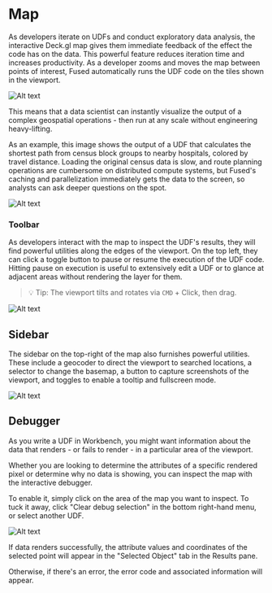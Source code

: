 
# Map

As developers iterate on UDFs and conduct exploratory data analysis, the interactive Deck.gl map gives them immediate feedback of the effect the code has on the data. This powerful feature reduces iteration time and increases productivity. As a developer zooms and moves the map between points of interest, Fused automatically runs the UDF code on the tiles shown in the viewport.

![Alt text](https://fused-magic.s3.us-west-2.amazonaws.com/docs_assets/gifs/viewport_sf.gif)

This means that a data scientist can instantly visualize the output of a complex geospatial operations - then run at any scale without engineering heavy-lifting.

As an example, this image shows the output of a UDF that calculates the shortest path from census block groups to nearby hospitals, colored by travel distance. Loading the original census data is slow, and route planning operations are cumbersome on distributed compute systems, but Fused's caching and parallelization immediately gets the data to the screen, so analysts can ask deeper questions on the spot.

![Alt text](https://fused-magic.s3.us-west-2.amazonaws.com/docs_assets/gabe_sf_route.png)

### Toolbar

As developers interact with the map to inspect the UDF's results, they will find powerful utilities along the edges of the viewport. On the top left, they can click a toggle button to pause or resume the execution of the UDF code. Hitting pause on execution is useful to extensively edit a UDF or to glance at adjacent areas without rendering the layer for them.

> 💡 Tip: The viewport tilts and rotates via `CMD` + Click, then drag.

![Alt text](https://fused-magic.s3.us-west-2.amazonaws.com/docs_assets/map_toolbar.png)

## Sidebar

The sidebar on the top-right of the map also furnishes powerful utilities. These include a geocoder to direct the viewport to searched locations, a selector to change the basemap, a button to capture screenshots of the viewport, and toggles to enable a tooltip and fullscreen mode.

![Alt text](https://fused-magic.s3.us-west-2.amazonaws.com/docs_assets/gifs/map_toolbar_v7.gif)

## Debugger

As you write a UDF in Workbench, you might want information about the data that renders - or fails to render - in a particular area of the viewport.

Whether you are looking to determine the attributes of a specific rendered pixel or determine why no data is showing, you can inspect the map with the interactive debugger.

To enable it, simply click on the area of the map you want to inspect. To tuck it away, click "Clear debug selection" in the bottom right-hand menu, or select another UDF.


![Alt text](https://fused-magic.s3.us-west-2.amazonaws.com/docs_assets/gifs/viewport_debugger.gif)

If data renders successfully, the attribute values and coordinates of the selected point will appear in the "Selected Object" tab in the Results pane.

Otherwise, if there's an error, the error code and associated information will appear.
